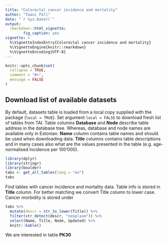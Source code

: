 ```yaml
---
title: "Colorectal cancer incidence and mortality"
author: "Taavi Päll"
date: "`r Sys.Date()`"
output: 
  rmarkdown::html_vignette:
        fig_caption: yes
vignette: >
  %\VignetteIndexEntry{Colorectal cancer incidence and mortality}
  %\VignetteEngine{knitr::rmarkdown}
  %\VignetteEncoding{UTF-8}
---
```


```r
knitr::opts_chunk$set(
  collapse = TRUE,
  comment = "#>",
  message = FALSE
)
```

## Download list of available datasets
By default, datasets table is loaded from a local copy supplied with the package (`local = TRUE`).
Set argument `local = FALSE` to download fresh list of tables from TAI.
Table columns **Database** and **Node** describe table address in the database tree.
Whereas, database and node names are available only in Estonian.
**Name** column contains table names and should be used when downloading data.
**Title** columns contains table descriptions and in many cases also what are the values presented in the table (e.g. age-normalised incidence per 100'000).


```r
library(dplyr)
library(stringr)
library(boulder)
tabs <- get_all_tables(lang = "en")
tabs
```

Find tables with cancer incidence and mortality data. 
Table info is stored in **Title** column.
For better matching we convert Title column to lower case.
Cancer morbidity is stored under 

```r
tabs %>% 
  mutate(descr = str_to_lower(Title)) %>% 
  filter(str_detect(descr, "neoplasm")) %>% 
  select(Name, Title, Node, Updated) %>% 
  knitr::kable()
```

We are interested in table **PK30**
```r

```

